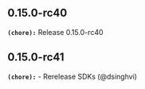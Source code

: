 ## 0.15.0-rc40
**`(chore):`** Release 0.15.0-rc40

## 0.15.0-rc41
**`(chore):`** - Rerelease SDKs (@dsinghvi) 

